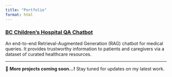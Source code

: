 ```yaml
---
title: "Portfolio"
format: html
---
```


### [BC Children's Hospital QA Chatbot](BCCH_RAG.html)

An end-to-end Retrieval-Augmented Generation (RAG) chatbot for medical queries. It provides trustworthy information to patients and caregivers via a dataset of curated healthcare resources.

---

🚀 **More projects coming soon...!** Stay tuned for updates on my latest work.  
